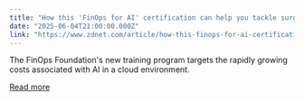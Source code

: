```yaml
---
title: "How this 'FinOps for AI' certification can help you tackle surging AI costs"
date: "2025-06-04T21:00:00.000Z"
link: "https://www.zdnet.com/article/how-this-finops-for-ai-certification-can-help-you-tackle-surging-ai-costs/"
---
```


The FinOps Foundation's new training program targets the rapidly growing costs associated with AI in a cloud environment.

[Read more](https://www.zdnet.com/article/how-this-finops-for-ai-certification-can-help-you-tackle-surging-ai-costs/)
